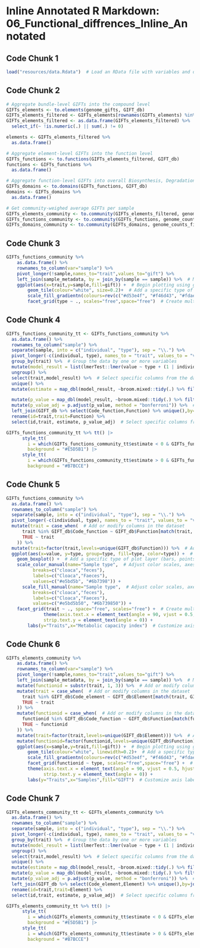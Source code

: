 # Inline Annotated R Markdown: 06_Functional_diffrences_Inline_Annotated

## Code Chunk 1
```r
load("resources/data.Rdata")  # Load an RData file with variables and datasets
```

## Code Chunk 2
```r
# Aggregate bundle-level GIFTs into the compound level
GIFTs_elements <- to.elements(genome_gifts, GIFT_db)
GIFTs_elements_filtered <- GIFTs_elements[rownames(GIFTs_elements) %in% genome_counts$genome, ]
GIFTs_elements_filtered <- as.data.frame(GIFTs_elements_filtered) %>%
  select_if(~ !is.numeric(.) || sum(.) != 0)

elements <- GIFTs_elements_filtered %>%
  as.data.frame()

# Aggregate element-level GIFTs into the function level
GIFTs_functions <- to.functions(GIFTs_elements_filtered, GIFT_db)
functions <- GIFTs_functions %>%
  as.data.frame()

# Aggregate function-level GIFTs into overall Biosynthesis, Degradation and Structural GIFTs
GIFTs_domains <- to.domains(GIFTs_functions, GIFT_db)
domains <- GIFTs_domains %>%
  as.data.frame()

# Get community-weighed average GIFTs per sample
GIFTs_elements_community <- to.community(GIFTs_elements_filtered, genome_counts_filt %>% column_to_rownames(., "genome") %>% tss(), GIFT_db)
GIFTs_functions_community <- to.community(GIFTs_functions, genome_counts_filt %>% column_to_rownames(., "genome") %>% tss(), GIFT_db)
GIFTs_domains_community <- to.community(GIFTs_domains, genome_counts_filt %>% column_to_rownames(., "genome") %>% tss(), GIFT_db)
```

## Code Chunk 3
```r
GIFTs_functions_community %>%
    as.data.frame() %>%
    rownames_to_column(var="sample") %>%
    pivot_longer(!sample,names_to="trait",values_to="gift") %>%
    left_join(sample_metadata, by = join_by(sample == sample)) %>%  # Merge two datasets, keeping all rows from the left one
    ggplot(aes(x=trait,y=sample,fill=gift)) +  # Begin plotting using ggplot2
        geom_tile(colour="white", size=0.2)+  # Add a specific type of plot layer (bars, points, lines, etc.)
        scale_fill_gradientn(colours=rev(c("#d53e4f", "#f46d43", "#fdae61", "#fee08b", "#e6f598", "#abdda4", "#ddf1da")))+  # Adjust color scales, axes, or fill options
        facet_grid(type ~ ., scales="free",space="free")  # Create multiple subplots based on a variable
```

## Code Chunk 4
```r
GIFTs_functions_community_tt <- GIFTs_functions_community %>%
  as.data.frame() %>%
  rownames_to_column("sample") %>%
  separate(sample, into = c("individual", "type"), sep = "\\.") %>%
  pivot_longer(-c(individual, type), names_to = "trait", values_to = "value") %>%
  group_by(trait) %>%  # Group the data by one or more variables
  mutate(model_result = list(lmerTest::lmer(value ~ type + (1 | individual)))) %>%  # Add or modify columns in the dataset
  ungroup() %>%
  select(trait,model_result) %>%  # Select specific columns from the data
  unique() %>%
  mutate(estimate = map_dbl(model_result, ~broom.mixed::tidy(.) %>% filter(term == "typefeces") %>% pull(estimate))) %>%  # Filter the data to include only rows that meet certain conditions

  mutate(p_value = map_dbl(model_result, ~broom.mixed::tidy(.) %>% filter(term == "typefeces") %>% pull(p.value))) %>%  # Filter the data to include only rows that meet certain conditions
  mutate(p_value_adj = p.adjust(p_value, method = "bonferroni")) %>%  # Add or modify columns in the dataset
  left_join(GIFT_db %>% select(Code_function,Function) %>% unique(),by=join_by(trait==Code_function)) %>%  # Select specific columns from the data
  rename(id=trait,trait=Function) %>%
  select(id,trait, estimate, p_value_adj)  # Select specific columns from the data

GIFTs_functions_community_tt %>% tt() |> 
      style_tt(
        i = which(GIFTs_functions_community_tt$estimate < 0 & GIFTs_functions_community_tt$p_value_adj < 0.05),
        background = "#E5D5B1") |> 
      style_tt(
        i = which(GIFTs_functions_community_tt$estimate > 0 & GIFTs_functions_community_tt$p_value_adj < 0.05),
        background = "#B7BCCE")
```

## Code Chunk 5
```r
GIFTs_functions_community %>%
  as.data.frame() %>%
  rownames_to_column("sample") %>%
  separate(sample, into = c("individual", "type"), sep = "\\.") %>%
  pivot_longer(-c(individual, type), names_to = "trait", values_to = "value") %>%
  mutate(trait = case_when(  # Add or modify columns in the dataset
      trait %in% GIFT_db$Code_function ~ GIFT_db$Function[match(trait, GIFT_db$Code_function)],
      TRUE ~ trait
    )) %>%
  mutate(trait=factor(trait,levels=unique(GIFT_db$Function))) %>%  # Add or modify columns in the dataset
  ggplot(aes(x=value, y=type, group=type, fill=type, color=type)) +  # Begin plotting using ggplot2
    geom_boxplot() +  # Add a specific type of plot layer (bars, points, lines, etc.)
    scale_color_manual(name="Sample type",  # Adjust color scales, axes, or fill options
          breaks=c("cloaca","feces"),
          labels=c("Cloaca","Faeces"),
          values=c("#e5bd5b", "#6b7398")) +
      scale_fill_manual(name="Sample type",  # Adjust color scales, axes, or fill options
          breaks=c("cloaca","feces"),
          labels=c("Cloaca","Faeces"),
          values=c("#e5bd5b50", "#6b739850")) +
    facet_grid(trait ~ ., space="free", scales="free") +  # Create multiple subplots based on a variable
              theme(axis.text.x = element_text(angle = 90, vjust = 0.5, hjust=1),  # Customize visual aspects of the plot
              strip.text.y = element_text(angle = 0)) + 
        labs(y="Traits",x="Metabolic capacity index")  # Customize axis labels or plot titles
```

## Code Chunk 6
```r
GIFTs_elements_community %>%
    as.data.frame() %>%
    rownames_to_column(var="sample") %>%
    pivot_longer(!sample,names_to="trait",values_to="gift") %>%
    left_join(sample_metadata, by = join_by(sample == sample)) %>%  # Merge two datasets, keeping all rows from the left one
    mutate(functionid = substr(trait, 1, 3)) %>%  # Add or modify columns in the dataset
    mutate(trait = case_when(  # Add or modify columns in the dataset
      trait %in% GIFT_db$Code_element ~ GIFT_db$Element[match(trait, GIFT_db$Code_element)],
      TRUE ~ trait
    )) %>%
    mutate(functionid = case_when(  # Add or modify columns in the dataset
      functionid %in% GIFT_db$Code_function ~ GIFT_db$Function[match(functionid, GIFT_db$Code_function)],
      TRUE ~ functionid
    )) %>%
    mutate(trait=factor(trait,levels=unique(GIFT_db$Element))) %>%  # Add or modify columns in the dataset
    mutate(functionid=factor(functionid,levels=unique(GIFT_db$Function))) %>%  # Add or modify columns in the dataset
    ggplot(aes(x=sample,y=trait,fill=gift)) +  # Begin plotting using ggplot2
        geom_tile(colour="white", linewidth=0.2)+  # Add a specific type of plot layer (bars, points, lines, etc.)
        scale_fill_gradientn(colours=rev(c("#d53e4f", "#f46d43", "#fdae61", "#fee08b", "#e6f598", "#abdda4", "#ddf1da")))+  # Adjust color scales, axes, or fill options
        facet_grid(functionid ~ type, scales="free",space="free") +  # Create multiple subplots based on a variable
        theme(axis.text.x = element_text(angle = 90, vjust = 0.5, hjust=1),  # Customize visual aspects of the plot
              strip.text.y = element_text(angle = 0)) + 
        labs(y="Traits",x="Samples",fill="GIFT")  # Customize axis labels or plot titles
```

## Code Chunk 7
```r
GIFTs_elements_community_tt <- GIFTs_elements_community %>%
  as.data.frame() %>%
  rownames_to_column("sample") %>%
  separate(sample, into = c("individual", "type"), sep = "\\.") %>%
  pivot_longer(-c(individual, type), names_to = "trait", values_to = "value") %>%
  group_by(trait) %>%  # Group the data by one or more variables
  mutate(model_result = list(lmerTest::lmer(value ~ type + (1 | individual)))) %>%  # Add or modify columns in the dataset
  ungroup() %>%
  select(trait,model_result) %>%  # Select specific columns from the data
  unique() %>%
  mutate(estimate = map_dbl(model_result, ~broom.mixed::tidy(.) %>% filter(term == "typefeces") %>% pull(estimate))) %>%  # Filter the data to include only rows that meet certain conditions
  mutate(p_value = map_dbl(model_result, ~broom.mixed::tidy(.) %>% filter(term == "typefeces") %>% pull(p.value))) %>%  # Filter the data to include only rows that meet certain conditions
  mutate(p_value_adj = p.adjust(p_value, method = "bonferroni")) %>%  # Add or modify columns in the dataset
  left_join(GIFT_db %>% select(Code_element,Element) %>% unique(),by=join_by(trait==Code_element)) %>%  # Select specific columns from the data
  rename(id=trait,trait=Element) %>%
  select(id,trait, estimate, p_value_adj)  # Select specific columns from the data

GIFTs_elements_community_tt %>% tt() |> 
      style_tt(
        i = which(GIFTs_elements_community_tt$estimate < 0 & GIFTs_elements_community_tt$p_value_adj < 0.05),
        background = "#E5D5B1") |> 
      style_tt(
        i = which(GIFTs_elements_community_tt$estimate > 0 & GIFTs_elements_community_tt$p_value_adj < 0.05),
        background = "#B7BCCE")
```

